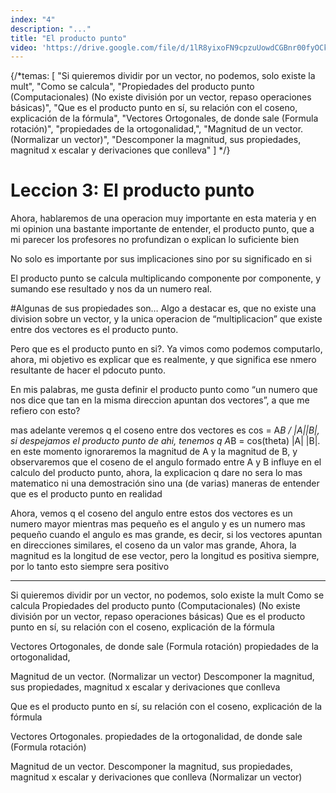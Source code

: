 ```yaml
---
index: "4"
description: "..."
title: "El producto punto"
video: 'https://drive.google.com/file/d/1lR8yixoFN9cpzuUowdCGBnr00fyOCkv2/preview'
---
```


{/*temas: [
    "Si quieremos dividir por un vector, no podemos, solo existe la mult",
    "Como se calcula",
    "Propiedades del producto punto (Computacionales) (No existe división por un vector, repaso operaciones básicas)",
    "Que es el producto punto en sí, su relación con el coseno, explicación de la fórmula",
    "Vectores Ortogonales, de donde sale (Formula rotación)",
    "propiedades de la ortogonalidad,",
    "Magnitud de un vector. (Normalizar un vector)",
    "Descomponer la magnitud, sus propiedades, magnitud x escalar y derivaciones que conlleva"
] */}

# Leccion 3: El producto punto

Ahora, hablaremos de una operacion muy importante en esta materia y en mi opinion una bastante importante de entender, el producto punto, que a mi parecer los profesores no profundizan o explican lo suficiente bien

No solo es importante por sus implicaciones sino por su significado en si

El producto punto se calcula multiplicando componente por componente, y sumando ese resultado y nos da un numero real.

#Algunas de sus propiedades son…
Algo a destacar es, que no existe una division sobre un vector, y la unica operacion de “multiplicacion” que existe entre dos vectores es el producto punto.

Pero que es el producto punto en si?.
Ya vimos como podemos computarlo, ahora, mi objetivo es explicar que es realmente, y que significa ese nmero resultante de hacer el pdocuto punto.

En mis palabras, me gusta definir el producto punto como “un numero que nos dice que tan en la misma direccion apuntan dos vectores”, a que me refiero con esto?

mas adelante veremos q el coseno entre dos vectores es cos = A*B / |A||B|, si despejamos el producto punto de ahi, tenemos q A*B = cos(theta) |A| |B|. en este momento ignoraremos la magnitud de A y la magnitud de B, y observaremos que el coseno de el angulo formado entre A y B influye en el calculo del producto punto, ahora, la explicacion q dare no sera lo mas matematico ni una demostración sino una (de varias) maneras de entender que es el producto punto en realidad

Ahora, vemos q el coseno del angulo entre estos dos vectores es un numero mayor mientras mas pequeño es el angulo y es un numero mas pequeño cuando el angulo es mas grande, es decir, si los vectores apuntan en direcciones similares, el coseno da un valor mas grande,
Ahora, la magnitud es la longitud de ese vector, pero la longitud es positiva siempre, por lo tanto esto siempre sera positivo

---
Si quieremos dividir por un vector, no podemos, solo existe la mult
Como se calcula
Propiedades del producto punto (Computacionales) (No existe división por un vector, repaso operaciones básicas)
Que es el producto punto en sí, su relación con el coseno, explicación de la fórmula

Vectores Ortogonales, de donde sale (Formula rotación)
propiedades de la ortogonalidad,

Magnitud de un vector. (Normalizar un vector)
Descomponer la magnitud, sus propiedades, magnitud x escalar y derivaciones que conlleva


Que es el producto punto en sí, su relación con el coseno, explicación de la fórmula

Vectores Ortogonales. propiedades de la ortogonalidad, de donde sale (Formula rotación)

Magnitud de un vector.
Descomponer la magnitud, sus propiedades, magnitud x escalar y derivaciones que 
conlleva
(Normalizar un vector)